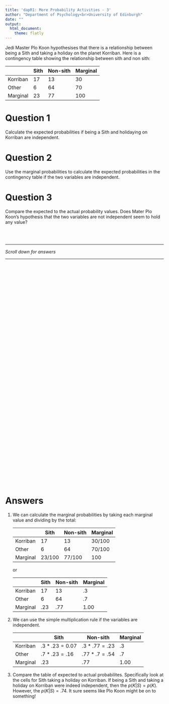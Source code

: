 ```yaml
---
title: 'dapR1: More Probability Activities - 3'
author: "Department of Psychology<br>University of Edinburgh"
date: ""
output:
  html_document:
    theme: flatly
---
```



Jedi Master Plo Koon hypothesises that there is a relationship between being a Sith and taking a holiday on the planet Korriban. Here is a contingency table showing the relationship between sith and non sith: 

|          | Sith    | Non-sith  | Marginal |
|----------|---------|-----------|----------|
| Korriban | 17      | 13        | 30       |
| Other    |  6      | 64        | 70       |
| Marginal | 23      | 77        | 100      |


# Question 1

Calculate the expected probabilities if being a Sith and holidaying on Korriban are independent. 

# Question 2

Use the marginal probabilities to calculate the expected probabilities in the contingency table if the two variables are independent. 

# Question 3

Compare the expected to the actual probability values. Does Mater Plo Koon's hypothesis that the two variables are not independent seem to hold any value? 

<br>
<br>

---  

*Scroll down for answers*  
  
---

<div style="margin-bottom:750px;">

</div>

# Answers 

1. We can calculate the marginal probabilities by taking each marginal value and dividing by the total:  

    |          | Sith    | Non-sith | Marginal |
    |----------|---------|----------|----------|
    | Korriban | 17      | 13        | 30/100  |
    | Other    |  6      | 64        | 70/100  |
    | Marginal | 23/100  | 77/100    | 100     |
    
    or 
    
    |          | Sith    | Non-sith | Marginal |
    |----------|---------|----------|----------|
    | Korriban | 17      | 13        | .3      |
    | Other    |  6      | 64        | .7      |
    | Marginal | .23     | .77       | 1.00    |

2. We can use the simple multiplication rule if the variables are independent.  

    |          | Sith          | Non-sith     | Marginal |
    |----------|---------------|--------------|----------|
    | Korriban | $.3*.23=0.07$ | $.3*.77=.23$ | .3       |
    | Other    | $.7*.23=.16$  | $.77*.7=.54$ | .7       |
    | Marginal | .23           | .77          | 1.00     |

3. Compare the table of expected to actual probabilites. Specifically look at the cells for Sith taking a holiday on Korriban. If being a Sith and taking a holiday on Korriban were indeed independent, then the $p(K|S) = p(K)$. However, the $p(K|S)=.74$. It sure seems like Plo Koon might be on to something! 



